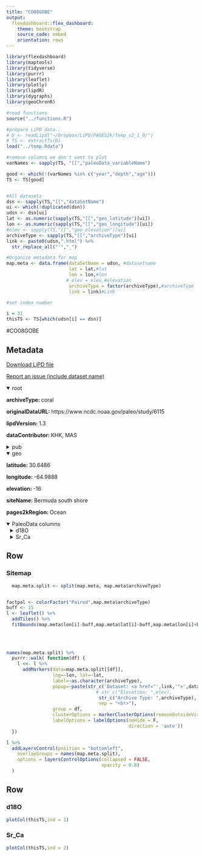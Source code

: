 ```yaml
---
title: "CO08GOBE"
output: 
  flexdashboard::flex_dashboard:
    theme: bootstrap
    source_code: embed
    orientation: rows
---
```


```r
library(flexdashboard)
library(maptools)
library(tidyverse)
library(purrr)
library(leaflet)
library(plotly)
library(lipdR)
library(dygraphs)
library(geoChronR)

#read functions
source("../functions.R")

#prepare LiPD data..
# D <- readLipd("~/Dropbox/LiPD/PAGES2k/Temp_v2_1_0/")
# TS <- extractTs(D)
load("../temp.Rdata")

#remove columns we don't want to plot
varNames <- sapply(TS, "[[","paleoData_variableName")

good <- which(!(varNames %in% c("year","depth","age")))
TS <- TS[good]


#All datasets
dsn <- sapply(TS,"[[","dataSetName")
ui <- which(!duplicated(dsn))
udsn <- dsn[ui]
lat <- as.numeric(sapply(TS,"[[","geo_latitude")[ui])
lon <- as.numeric(sapply(TS,"[[","geo_longitude")[ui])
#elev <- sapply(TS,"[[","geo_elevation")[ui]
archiveType <- sapply(TS,"[[","archiveType")[ui]
link <- paste0(udsn,".html") %>% 
  str_replace_all("'","_")

#Organize metadata for map
map.meta <- data.frame(dataSetName = udsn, #datasetname
                       lat = lat,#lat
                       lon = lon,#lon
                      # elev = elev,#elevation
                       archiveType = factor(archiveType),#archiveType
                       link = link)#Link

#set index number

i = 31
thisTS <- TS[which(udsn[i] == dsn)]
```
#CO08GOBE

Metadata {.sidebar}
-------------------------------------
[Download LiPD file](CO08GOBE.lpd)
            

[Report an issue (include dataset name)](https://github.com/nickmckay/LiPDverse/issues)

<details open style="margin-left: 0px">
<summary>root</summary>
<p style="margin-left: 0px"><strong>archiveType: </strong>coral
<p style="margin-left: 0px"><strong>originalDataURL: </strong>https://www.ncdc.noaa.gov/paleo/study/6115
<p style="margin-left: 0px"><strong>lipdVersion: </strong>1.3
<p style="margin-left: 0px"><strong>dataContributor: </strong>KHK, MAS
</details>
<details>
<summary>pub</summary>
<details style="margin-left: 10px">
<summary>pub1</summary>
<p style="margin-left: 10px"><strong>author: </strong>Goodkin, Nathalie F. , Hughen, Konrad A. , Doney, Scott C. , Curry, William B.
<p style="margin-left: 10px"><strong>citeKey: </strong>goodkin2008increased
<p style="margin-left: 10px"><strong>journal: </strong>Nature Geoscience
<p style="margin-left: 10px"><strong>volume: </strong>1
<p style="margin-left: 10px"><strong>pages: </strong>-4
<p style="margin-left: 10px"><strong>pubYear: </strong>2008
<p style="margin-left: 10px"><strong>title: </strong>Increased multidecadal variability of the North Atlantic Oscillation since 1781
<p style="margin-left: 10px"><strong>DOI: </strong>10.1038/ngeo352
</details>
<details style="margin-left: 10px">
<summary>pub2</summary>
<p style="margin-left: 10px"><strong>author: </strong>Tierney, Jessica E. , Abram, Nerilie J. , Anchukaitis, Kevin J. , Evans, Michael N. , Giry, Cyril , Kilbourne, K. Halimeda , Saenger, Casey P. , Wu, Henry C. , Zinke, Jens
<p style="margin-left: 10px"><strong>citeKey: </strong>tierney2015tropical
<p style="margin-left: 10px"><strong>journal: </strong>Paleoceanography
<p style="margin-left: 10px"><strong>volume: </strong>30
<p style="margin-left: 10px"><strong>pages: </strong>-26
<p style="margin-left: 10px"><strong>pubYear: </strong>2015
<p style="margin-left: 10px"><strong>title: </strong>Tropical sea surface temperatures for the past four centuries reconstructed from coral archives
<p style="margin-left: 10px"><strong>DOI: </strong>10.1002/2014PA002717
</details>
<details style="margin-left: 10px">
<summary>pub3</summary>
<p style="margin-left: 10px"><strong>author: </strong>Goodkin, N.F.
<p style="margin-left: 10px"><strong>citeKey: </strong>goodkin2009ocean2khrDataCitation
<p style="margin-left: 10px"><strong>title: </strong>Ocean2kHR-AtlanticBermudaGoodkin2006
</details>
</details>
<details open style="margin-left: 0px">
<summary>geo</summary>
<p style="margin-left: 0px"><strong>latitude: </strong>30.6486
<p style="margin-left: 0px"><strong>longitude: </strong>-64.9888
<p style="margin-left: 0px"><strong>elevation: </strong>-16
<p style="margin-left: 0px"><strong>siteName: </strong>Bermuda south shore
<p style="margin-left: 0px"><strong>pages2kRegion: </strong>Ocean
</details>
<details open>
<summary>PaleoData columns</summary>
<details style="margin-left: 10px">
<summary>d18O</summary>
<p style="margin-left: 10px"><strong>TSid: </strong>Ocean2kHR_094
<p style="margin-left: 10px"><strong>variableName: </strong>d18O
<p style="margin-left: 10px"><strong>units: </strong>permil
<p style="margin-left: 10px"><strong>description: </strong>carbonate
<p style="margin-left: 10px"><strong>useInGlobalTemperatureAnalysis: </strong>TRUE
<details>
<summary>interpretation</summary>
<details style="margin-left: 20px">
<summary>1</summary>
<p style="margin-left: 20px"><strong>basis: </strong>However, the long-term trends in the raw d18O and Sr/Ca data provide a strong indication that the ocean surface waters near Bermuda were fresher during the LIA, even if we cannot quantitatively partition the temperature and salinity signals. Over the course of the 200-year record, long-term trends in mean annual and wintertime dOc (0.0003%/a and < 0.0001%/a, respectively) are effectively flat (Figures 4a and 4b). If dOc were purely a result of SST, and SST is increasing through time, a strong negative trend would be visible in the dOc records [McConnaughey, 1989a, 1989b].
<p style="margin-left: 20px"><strong>interpDirection: </strong>decrease
<p style="margin-left: 20px"><strong>scope: </strong>climate
<p style="margin-left: 20px"><strong>seasonality: </strong>not applicable (subannually resolved)
<p style="margin-left: 20px"><strong>variable: </strong>temperature
<p style="margin-left: 20px"><strong>variableDetail: </strong>sea surface
</details>
<details style="margin-left: 20px">
<summary>2</summary>
<p style="margin-left: 20px"><strong>basis: </strong>we show that with the present coral record and relatively short calibration data set, we are unable to derive a robust, statistically significant separation of the salinity and temperature signals within the coral d18O.
<p style="margin-left: 20px"><strong>direction: </strong>decrease
<p style="margin-left: 20px"><strong>inferredMaterial: </strong>seawater
<p style="margin-left: 20px"><strong>integrationTime: </strong>11
<p style="margin-left: 20px"><strong>integrationTimeBasis: </strong>Age models were developed using density banding visible in the X radiographs to identify the calendar year. X radiographs for these corals have been previously published [Goodkin, 2007; Goodkin et al., 2007, 2005]. Some error is expected within this age model because of years of very little or no growth, not visible on the X ray and also not clearly discernible in the seasonal cycles of Sr/Ca. While there is the potential for error generated by noise in the Sr/Ca or the annual band counting to result in the inappropriate addition of a year, the majority of age model error will arise because of missing years, generating a bias in which coral bands are assigned to artificially recent (younger) dates. For example, if the coral did not grow in 1950, 1949 would be inappropriately assigned the date 1950, and similarly for all coral years prior to 1950 (1781?1949). Such age model bias is suspected during the early to mid-1800s when growth rates were extremely slow for an extended period of time and hiatuses in growth may have occurred [Goodkin et al., 2005].
<p style="margin-left: 20px"><strong>integrationTimeUncertaintyType: </strong>counting
<p style="margin-left: 20px"><strong>integrationTimeUnits: </strong>year
<p style="margin-left: 20px"><strong>mathematicalRelation: </strong>linear
<p style="margin-left: 20px"><strong>rank: </strong>1
<p style="margin-left: 20px"><strong>scope: </strong>isotope
<p style="margin-left: 20px"><strong>variable: </strong>Temperature_water
</details>
<details style="margin-left: 20px">
<summary>3</summary>
<p style="margin-left: 20px"><strong>basis: </strong>There are several factors that may prevent the quantification of these relationships, the most likely being the lack of large changes in SSS documented in the instrumental data. Over the length of the Hydrostation S record, salinity (mean annual and winter) has a range of only 0.3 psu, too small to establish a significant relationship for these proxies, given representation error (noise) in the coral and instrumental records.
<p style="margin-left: 20px"><strong>direction: </strong>positive
<p style="margin-left: 20px"><strong>inferredMaterial: </strong>seawater
<p style="margin-left: 20px"><strong>integrationTime: </strong>11
<p style="margin-left: 20px"><strong>integrationTimeBasis: </strong>Age models were developed using density banding visible in the X radiographs to identify the calendar year. X radiographs for these corals have been previously published [Goodkin, 2007; Goodkin et al., 2007, 2005]. Some error is expected within this age model because of years of very little or no growth, not visible on the X ray and also not clearly discernible in the seasonal cycles of Sr/Ca. While there is the potential for error generated by noise in the Sr/Ca or the annual band counting to result in the inappropriate addition of a year, the majority of age model error will arise because of missing years, generating a bias in which coral bands are assigned to artificially recent (younger) dates. For example, if the coral did not grow in 1950, 1949 would be inappropriately assigned the date 1950, and similarly for all coral years prior to 1950 (1781?1949). Such age model bias is suspected during the early to mid-1800s when growth rates were extremely slow for an extended period of time and hiatuses in growth may have occurred [Goodkin et al., 2005].
<p style="margin-left: 20px"><strong>integrationTimeUncertaintyType: </strong>counting
<p style="margin-left: 20px"><strong>integrationTimeUnits: </strong>year
<p style="margin-left: 20px"><strong>mathematicalRelation: </strong>linear
<p style="margin-left: 20px"><strong>rank: </strong>2
<p style="margin-left: 20px"><strong>scope: </strong>isotope
<p style="margin-left: 20px"><strong>variable: </strong>Salinity_water
</details>
</details>
</details>
<details style="margin-left: 10px">
<summary>Sr_Ca</summary>
<p style="margin-left: 10px"><strong>TSid: </strong>Ocean2kHR_095
<p style="margin-left: 10px"><strong>variableName: </strong>Sr_Ca
<p style="margin-left: 10px"><strong>units: </strong>mmol/mol
<p style="margin-left: 10px"><strong>description: </strong>carbonate
<p style="margin-left: 10px"><strong>useInGlobalTemperatureAnalysis: </strong>TRUE
<details>
<summary>interpretation</summary>
<details style="margin-left: 20px">
<summary>1</summary>
<p style="margin-left: 20px"><strong>interpDirection: </strong>decrease
<p style="margin-left: 20px"><strong>scope: </strong>climate
<p style="margin-left: 20px"><strong>seasonality: </strong>not applicable (subannually resolved)
<p style="margin-left: 20px"><strong>variable: </strong>temperature
<p style="margin-left: 20px"><strong>variableDetail: </strong>sea_surface
</details>
<details style="margin-left: 20px">
<summary>2</summary>
<p style="margin-left: 20px"><strong>inferredMaterial: </strong>seawater
<p style="margin-left: 20px"><strong>scope: </strong>isotope
</details>
</details>
</details>

Row
-----------------------------------------------------------------------

### Sitemap

```r
  map.meta.split <- split(map.meta, map.meta$archiveType)


factpal <- colorFactor("Paired",map.meta$archiveType)
buff <- 15
l <- leaflet() %>% 
  addTiles() %>% 
  fitBounds(map.meta$lon[i]-buff,map.meta$lat[i]-buff,map.meta$lon[i]+buff,map.meta$lat[i]+buff)
  

  
  
names(map.meta.split) %>%
  purrr::walk( function(df) {
    l <<- l %>%
      addMarkers(data=map.meta.split[[df]],
                 lng=~lon, lat=~lat,
                 label=~as.character(archiveType),
                 popup=~paste(str_c('Dataset: <a href="',link,'">',dataSetName,'</a>'),
                                 # str_c("Elevation: ",elev),
                                  str_c("Archive Type: ",archiveType),
                                  sep = "<br>"),
                 group = df,
                 clusterOptions = markerClusterOptions(removeOutsideVisibleBounds = F),
                 labelOptions = labelOptions(noHide = F,
                                             direction = 'auto'))
  })

l %>%
  addLayersControl(position = "bottomleft",
    overlayGroups = names(map.meta.split),
    options = layersControlOptions(collapsed = FALSE,
                                   opacity = 0.8)
  )
```

Row {.tabset .tabset-fade}
-----------------------------------------------------------------------

### d18O
```r
plotCol(thisTS,ind = 1)
```

### Sr_Ca
```r
plotCol(thisTS,ind = 2)
```
